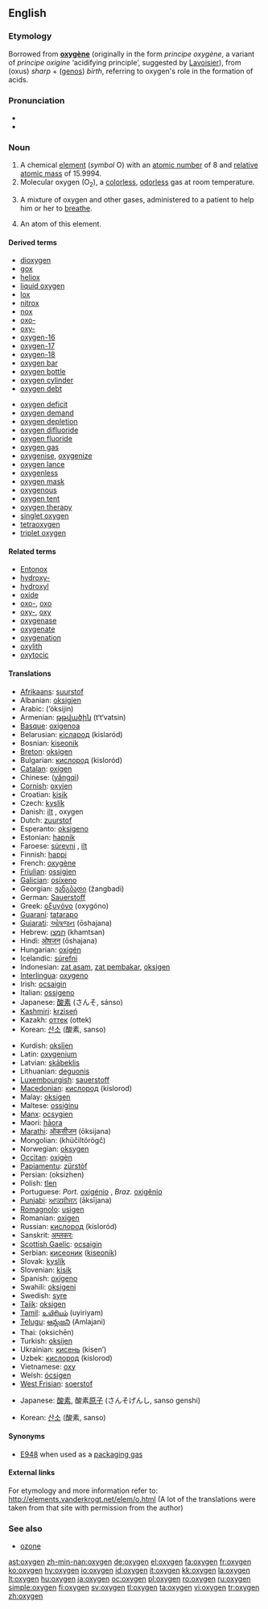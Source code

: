 ==English==
{{elements|O|nitrogen|N|fluorine|F}}

===Etymology===
Borrowed from {{etyl|fr}} '''[[oxygène]]''' (originally in the form ''principe oxygène'', a variant of ''principe oxigine'' ‘acidifying principle’, suggested by [[w:Lavoisier|Lavoisier]]), from {{etyl|grc}} '''{{polytonic|[[ὀξύς]]}}''' (oxus) ''sharp'' + '''{{polytonic|[[γένος]]}}''' ([[genos]]) ''birth'', referring to oxygen's role in the formation of acids.

===Pronunciation===
* {{IPA|/ɒksɪʤən̩/}}
* {{audio|en-us-oxygen.ogg|Audio (US)}}

===Noun===
{{wikipedia}}
{{en-noun|s|-}}

# A chemical [[element]] (''symbol'' O) with an [[atomic number]] of 8 and [[relative atomic mass]] of 15.9994.
# Molecular oxygen (O<sub>2</sub>), a [[colorless]], [[odorless]] gas at room temperature.
# {{medicine}} A mixture of oxygen and other gases, administered to a patient to help him or her to [[breathe]].
# {{countable}} An atom of this element.<!--Note: this sense is found in the OED--><!-- Note: it is countable in this sense-->

====Derived terms====
{{top2}}
* [[dioxygen]]
* [[gox]]
* [[heliox]]
* [[liquid oxygen]]
* [[lox]]
* [[nitrox]]
* [[nox]]
* [[oxo-]]
* [[oxy-]]
* [[oxygen-16]]
* [[oxygen-17]]
* [[oxygen-18]]
* [[oxygen bar]]
* [[oxygen bottle]]
* [[oxygen cylinder]]
* [[oxygen debt]]
{{mid2}}
* [[oxygen deficit]]
* [[oxygen demand]]
* [[oxygen depletion]]
* [[oxygen difluoride]]
* [[oxygen fluoride]]
* [[oxygen gas]]
* [[oxygenise]], [[oxygenize]]
* [[oxygen lance]]
* [[oxygenless]]
* [[oxygen mask]]
* [[oxygenous]]
* [[oxygen tent]]
* [[oxygen therapy]]
* [[singlet oxygen]]
* [[tetraoxygen]]
* [[triplet oxygen]]
{{bottom}}

====Related terms====
* [[Entonox]]
* [[hydroxy-]]
* [[hydroxyl]]
* [[oxide]]
* [[oxo-]], [[oxo]]
* [[oxy-]], [[oxy]]
* [[oxygenase]]
* [[oxygenate]]
* [[oxygenation]]
* [[oxylith]]
* [[oxytocic]]

====Translations====
{{trans-top|chemical element}}
* [[Afrikaans]]: [[suurstof]]
* Albanian: [[oksigjen]]
* Arabic: {{Arab|[[أكسجين]]}} (’óksijin) {{m}}
* Armenian: [[թթվածին]] (t‘t‘vatsin)
* [[Basque]]: [[oxigenoa]]
* Belarusian: [[кісларод]] (kislaród) {{m}}
* Bosnian: [[kiseonik]]
* [[Breton]]: [[oksigen]] {{m}}
* Bulgarian: [[кислород]] (kisloród) {{m}}
* [[Catalan]]: [[oxigen]] {{m}}
* Chinese: {{zh-ts|[[氧氣]]|[[氧气]]}} ([[yǎngqì]])
* [[Cornish]]: [[oxyjen]]
* Croatian: [[kisik]]
* Czech: [[kyslík]]
* Danish: [[ilt]] {{c}}, oxygen
* Dutch: [[zuurstof]] {{f}}
* Esperanto: [[oksigeno]]
* Estonian: [[hapnik]]
* Faroese: [[súrevni]] {{n}}, [[ilt]] {{n}}
* Finnish: [[happi]]
* French: [[oxygène]] {{m}}
* [[Friulian]]: [[ossigjen]]
* [[Galician]]: [[osíxeno]]
* Georgian: [[ჟანგბადი]] (žangbadi)
* German: [[Sauerstoff]] {{m}}
* Greek: [[οξυγόνο]] (oxygóno) {{n}}
* [[Guaraní]]: [[tatarapo]]
* [[Gujarati]]: [[ઓષજન]] (ōshajana)
* Hebrew: [[חמצן]] (khamtsan)
* Hindi: [[ओषजन]] (ōshajana)
* Hungarian: [[oxigén]]
* Icelandic: [[súrefni]]
* Indonesian: [[zat asam]], [[zat pembakar]], [[oksigen]]
* [[Interlingua]]: [[oxygeno]]
* Irish: [[ocsaigin]]
* Italian: [[ossigeno]] {{m}}
* Japanese: [[酸素]] (さんそ, sánso)
* [[Kashmiri]]: [[krziseń]]
* Kazakh: [[оттек]] (ottek)
* Korean: [[산소]] (酸素, sanso)
{{trans-mid}}
* Kurdish: [[oksîjen]]
* Latin: [[oxygenium]]
* Latvian: [[skābeklis]]
* Lithuanian: [[deguonis]]
* [[Luxembourgish]]: [[sauerstoff]]
* [[Macedonian]]: [[кислород]] (kislorod)
* Malay: [[oksigen]]
* Maltese: [[ossiġinu]]
* [[Manx]]: [[ocsygien]]
* Maori: [[hāora]]
* [[Marathi]]: [[ऑकसीजन]] (ōksijana)
* Mongolian: {{Cyrl|[[хүчилтөрөгч]]}} (khüčiltörögč)
* Norwegian: [[oksygen]]
* [[Occitan]]: [[oxigèn]]
* [[Papiamentu]]: [[zürstòf]]
* Persian: {{fa-Arab|[[اكسيژن]]}} (oksizhen)
* Polish: [[tlen]] {{m}}
* Portuguese: ''Port.'' [[oxigénio]] {{m}}, ''Braz.'' [[oxigênio]] {{m}}
* [[Punjabi]]: [[ਆਕਸੀਜਨ]] (āksījana)
* [[Romagnolo]]: [[usìgen]]
* Romanian: [[oxigen]] {{n}}
* Russian: [[кислород]] (kisloród) {{m}}
* Sanskrit: [[अम्लकरः]]
* [[Scottish Gaelic]]: [[ocsaigin]]
* Serbian: [[кисеоник]] ([[kiseonik]]) {{m}}
* Slovak: [[kyslík]]
* Slovenian: [[kisik]]
* Spanish: [[oxígeno]] {{m}}
* Swahili: [[oksigeni]]
* Swedish: [[syre]]
* [[Tajik]]: [[oksigen]]
* [[Tamil]]: [[உயிரியம்]] (uyiriyam)
* [[Telugu]]: [[ఆమ్లజని]] (Amlajani)
* Thai: {{Thai|[[ออกซิเจน]]}} (oksichēn)
* Turkish: [[oksijen]]
* Ukrainian: [[кисень]] (kisen’)
* Uzbek: [[кислород]] (kislorod)
* Vietnamese: [[oxy]]
* Welsh: [[ócsigen]]
* [[West Frisian]]: [[soerstof]]
{{trans-bottom}}

{{trans-top|atom of oxygen}}
* Japanese: [[酸素]], 酸素[[原子]] (さんそげんし, sanso genshi)
{{trans-mid}}
* Korean: [[산소]] (酸素, sanso)
{{trans-bottom}}

====Synonyms====
* [[E948]] when used as a [[packaging gas]]

====External links====
For etymology and more information refer to:
http://elements.vanderkrogt.net/elem/o.html
(A lot of the translations were taken from that site with permission from the author)

===See also===
* [[ozone]]

[[ast:oxygen]]
[[zh-min-nan:oxygen]]
[[de:oxygen]]
[[el:oxygen]]
[[fa:oxygen]]
[[fr:oxygen]]
[[ko:oxygen]]
[[hy:oxygen]]
[[io:oxygen]]
[[id:oxygen]]
[[it:oxygen]]
[[kk:oxygen]]
[[la:oxygen]]
[[lt:oxygen]]
[[hu:oxygen]]
[[ja:oxygen]]
[[oc:oxygen]]
[[pl:oxygen]]
[[ro:oxygen]]
[[ru:oxygen]]
[[simple:oxygen]]
[[fi:oxygen]]
[[sv:oxygen]]
[[tl:oxygen]]
[[ta:oxygen]]
[[vi:oxygen]]
[[tr:oxygen]]
[[zh:oxygen]]